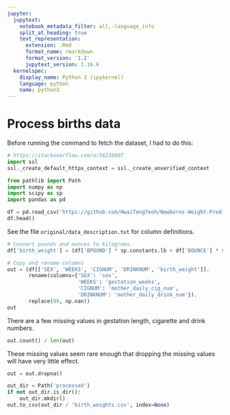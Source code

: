 ```yaml
---
jupyter:
  jupytext:
    notebook_metadata_filter: all,-language_info
    split_at_heading: true
    text_representation:
      extension: .Rmd
      format_name: rmarkdown
      format_version: '1.2'
      jupytext_version: 1.16.6
  kernelspec:
    display_name: Python 3 (ipykernel)
    language: python
    name: python3
---
```


# Process births data


Before running the command to fetch the dataset, I had to do this:

```python
# https://stackoverflow.com/a/56230607
import ssl
ssl._create_default_https_context = ssl._create_unverified_context
```

```python
from pathlib import Path
import numpy as np
import scipy as sp
import pandas as pd
```

```python
df = pd.read_csv('https://github.com/HwaiTengTeoh/Newborns-Weight-Prediction/raw/refs/heads/main/data/2008_births.zip')
df.head()
```

See the file `original/data_description.txt` for column definitions.

```python
# Convert pounds and ounces to kilograms.
df['birth_weight'] = (df['BPOUND'] * sp.constants.lb + df['BOUNCE'] * sp.constants.oz).round(3)
```

```python
# Copy and rename columns
out = (df[['SEX', 'WEEKS', 'CIGNUM', 'DRINKNUM', 'birth_weight']].
       rename(columns={'SEX': 'sex',
                       'WEEKS': 'gestation_weeks',
                       'CIGNUM': 'mother_daily_cig_num',
                       'DRINKNUM': 'mother_daily_drink_num'}).
       replace(99, np.nan))
out
```

There are a few missing values in gestation length, cigarette and drink numbers.

```python
out.count() / len(out)
```

These missing values seem rare enough that dropping the missing values will have very little effect.

```python
out = out.dropna()
```

```python
out_dir = Path('processed')
if not out_dir.is_dir():
    out_dir.mkdir()
out.to_csv(out_dir / 'birth_weights.csv', index=None)
```
